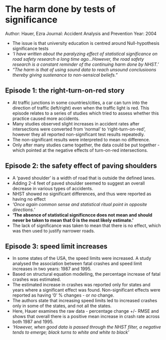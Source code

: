 # The harm done by tests of significance
Author: Hauer, Ezra
Journal: Accident Analysis and Prevention 
Year: 2004

- The issue is that university education is centred around Null-hypothesis significance tests
- *'I have written about the paralyzing effect of statistical significance on road safety research a long time ago...However, the road safety research is a constant reminder of the continuing harm done by NHST.'*
- *"The harm is that of using sound data to reach unsound conclusioons thereby giving sustenance to non-sensical beliefs."*

## Episode 1: the right-turn-on-red story 
- At traffic junctions in some countries/cities, a car can turn into the direction of traffic (left/right) even when the traffic light is red. This episode relates to a series of studies which tried to assess whether this practice caused more accidents. 
- Many studies observed slight increases in accident rates after intersections were converted from 'normal' to 'right-turn-on-red', however they all reported non-significant test results repeatedly.
- The non-significant results were interpreted to mean no difference.
- Only after many studies came together, the data could be put together - which pointed at the negative effects of turn-on-red intersections. 

## Episode 2: the safety effect of paving shoulders
- A 'paved shoulder' is a width of road that is outside the defined lanes. 
- Adding 2-4 feet of paved shoulder seemed to suggest an overall decrease in various types of accidents. 
- NHST showed no significant differences, and thus were reported as having no effect
- *'Once again common sense and statistical ritual point in opposite directions.'*
- **'The absence of statistical significncce does not mean and should never be taken to mean that 0 is the most likely estimate.'**
- The lack of significance was taken to mean that there is no effect, which was then used to justify narrower roads. 

## Episode 3: speed limit increases
- In some states of the USA, the speed limits were increased. A study analysed the association between fatal crashes and speed limit increases in two years: 1987 and 1995.
- Based on structural equation modelling, the percentage increase of fatal crashes was estimated. 
- The estimated increase in crashes was reported only for states and years where a significant effect was found. Non-significant effects were reported as having '0' % changes - or *no* change. 
- The authors state that increasing speed limits led to increased crashes only in some of the states, and not all the states. 
- Here, Hauer examines the raw data - percentage change +/- RMSE and shows that overall there is a positive mean increase in crash rate across  both 1987 and 1995. 
- *'However, when good data is passed through the NHST filter, a negative tends to emerge; black turns to  white and white to black'*


